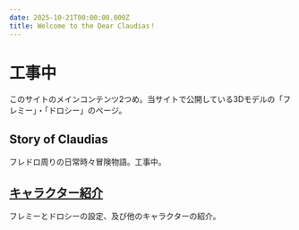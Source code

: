 ```yaml
---
date: 2025-10-21T00:00:00.000Z
title: Welcome to the Dear Claudias！
---
```


# 工事中

このサイトのメインコンテンツ2つめ。当サイトで公開している3Dモデルの「フレミー」・「ドロシー」のページ。

## Story of Claudias

フレドロ周りの日常時々冒険物語。工事中。

## [キャラクター紹介](/creation/dearclaudias/documents)

フレミーとドロシーの設定、及び他のキャラクターの紹介。
